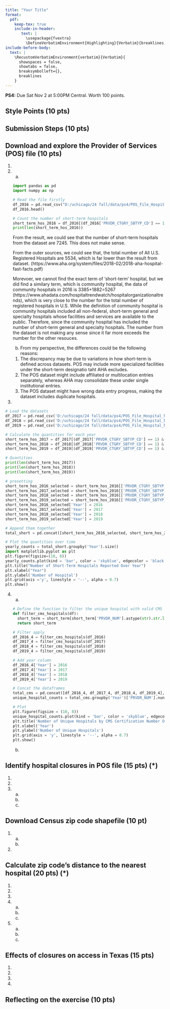 ```yaml
---
title: "Your Title"
format: 
  pdf:
    keep-tex: true
    include-in-header: 
       text: |
         \usepackage{fvextra}
         \DefineVerbatimEnvironment{Highlighting}{Verbatim}{breaklines,commandchars=\\\{\}}
include-before-body:
  text: |
    \RecustomVerbatimEnvironment{verbatim}{Verbatim}{
      showspaces = false,
      showtabs = false,
      breaksymbolleft={},
      breaklines
    }
---
```


**PS4:** Due Sat Nov 2 at 5:00PM Central. Worth 100 points. 

## Style Points (10 pts)

## Submission Steps (10 pts)

## Download and explore the Provider of Services (POS) file (10 pts)

1. 



2. 
    a.
    
    ```python
    import pandas as pd
    import numpy as np

    # Read the file firstly
    df_2016 = pd.read_csv("D:/uchicago/24 fall/data/ps4/POS_File_Hospital_Non_Hospital_Facilities_Q4_2016.csv", low_memory = False)
    df_2016.head()

    # Count the number of short-term hospitals
    short_term_hos_2016 = df_2016[(df_2016['PRVDR_CTGRY_SBTYP_CD'] == 1) & (df_2016['PRVDR_CTGRY_CD'] == 1)]
    print(len(short_term_hos_2016))
    ```

    From the result, we could see that the number of short-term hospitals from the dataset are 7245. This does not make sense.

    From the outer sources, we could see that, the total number of All U.S. Registered Hospitals are 5534, which is far lower than the result from dataset. (https://www.aha.org/system/files/2018-02/2018-aha-hospital-fast-facts.pdf)

    Morevoer, we cannot find the exact term of 'short-term' hospital, but we did find a similary term, which is community hospital, the data of community hospitals in 2016 is 3385+1882=5267 (https://www.ahadata.com/hospitaltrendwatch/hospitalorganizationaltrends), which is very close to the number for the total number of registered hospitals in U.S. While the definition of community hospital is community hospitals included all non-federal, short-term general and specialty hospitals whose facilities and services are available to the public. Therefore, since the community hospital has included the number of short-term general and specialty hospitals. The number from the dataset is not making any sense since it far more exceeds the number for the other resouces.



    b. From my perspective, the differences could be the following reasons:
    1. The discrepancy may be due to variations in how short-term is defined across datasets. POS may include more specialized facilities under the short-term designatio taht AHA excludes.
    2. The POS dataset might include affiliated or multilocation entries separately, whereas AHA may consolidate these under single institutional entries.
    3. The POS dataset might have wrong data entry progress, making the dataset includes duplicate hospitals.

3. 

```python
# Load the datasets
df_2017 = pd.read_csv('D:/uchicago/24 fall/data/ps4/POS_File_Hospital_Non_Hospital_Facilities_Q4_2017.csv', low_memory = False)
df_2018 = pd.read_csv('D:/uchicago/24 fall/data/ps4/POS_File_Hospital_Non_Hospital_Facilities_Q4_2018.csv', low_memory = False)
df_2019 = pd.read_csv('D:/uchicago/24 fall/data/ps4/POS_File_Hospital_Non_Hospital_Facilities_Q4_2019.csv', low_memory = False)

# Calculate the quantities for each year
short_term_hos_2017 = df_2017[(df_2017['PRVDR_CTGRY_SBTYP_CD'] == 1) & (df_2017['PRVDR_CTGRY_CD'] == 1)]
short_term_hos_2018 = df_2018[(df_2018['PRVDR_CTGRY_SBTYP_CD'] == 1) & (df_2018['PRVDR_CTGRY_CD'] == 1)]
short_term_hos_2019 = df_2019[(df_2019['PRVDR_CTGRY_SBTYP_CD'] == 1) & (df_2019['PRVDR_CTGRY_CD'] == 1)]

# Quantities
print(len(short_term_hos_2017))
print(len(short_term_hos_2018))
print(len(short_term_hos_2019))

# presetting
short_term_hos_2016_selected = short_term_hos_2016[['PRVDR_CTGRY_SBTYP_CD', 'PRVDR_CTGRY_CD']]
short_term_hos_2017_selected = short_term_hos_2016[['PRVDR_CTGRY_SBTYP_CD', 'PRVDR_CTGRY_CD']]
short_term_hos_2018_selected = short_term_hos_2016[['PRVDR_CTGRY_SBTYP_CD', 'PRVDR_CTGRY_CD']]
short_term_hos_2019_selected = short_term_hos_2016[['PRVDR_CTGRY_SBTYP_CD', 'PRVDR_CTGRY_CD']]
short_term_hos_2016_selected['Year'] = 2016
short_term_hos_2017_selected['Year'] = 2017
short_term_hos_2018_selected['Year'] = 2018
short_term_hos_2019_selected['Year'] = 2019

# Append them together
total_short = pd.concat([short_term_hos_2016_selected, short_term_hos_2017_selected, short_term_hos_2018_selected, short_term_hos_2019_selected], ignore_index = True)

# Plot the quantities over time
yearly_counts = total_short.groupby('Year').size()
import matplotlib.pyplot as plt
plt.figure(figsize=(10, 8))
yearly_counts.plot(kind = 'bar', color = 'skyblue', edgecolor = 'black')
plt.title("Number of Short-Term Hospitals Reported Over Year")
plt.xlabel("Year")
plt.ylabel('Number of Hospital')
plt.grid(axis ='y', linestyle = '--', alpha = 0.7)
plt.show()


```

4. 
    a.
    
    ```python
    # Define the function to filter the unique hospital with valid CMS
    def filter_cms_hospitals(df):
      short_term = short_term[short_term['PRVDR_NUM'].astype(str).str.len().isin(6, 10)]
      return short_term

    # Filter apply
    df_2016_4 = filter_cms_hospitals(df_2016)
    df_2017_4 = filter_cms_hospitals(df_2017)
    df_2018_4 = filter_cms_hospitals(df_2018)
    df_2019_4 = filter_cms_hospitals(df_2019)
    
    # Add year column
    df_2016_4['Year'] = 2016
    df_2017_4['Year'] = 2017
    df_2018_4['Year'] = 2018
    df_2019_4['Year'] = 2019

    # Concat the dataframes
    total_cms = pd.concat([df_2016_4, df_2017_4, df_2018_4, df_2019_4], ignore_index = True)
    unique_hospital_counts = total_cms.groupby('Year')['PRVDR_NUM'].nunique()

    # Plot
    plt.figure(figsize = (10, 8))
    unique_hospital_counts.plot(kind = 'bar', color = 'skyblue', edgecolor = 'red')
    plt.title('Number of Unique Hospitals by CMS Certification Number Over Year')
    plt.xlabel('Year')
    plt.ylabel('Number of Unique Hospitals')
    plt.grid(axis = 'y', linestyle = '--', alpha = 0.7)
    plt.show()


    ```
    b.

## Identify hospital closures in POS file (15 pts) (*)

1. 
2. 
3. 
    a.
    b.
    c.

## Download Census zip code shapefile (10 pt) 

1. 
    a.
    b. 
2. 

## Calculate zip code’s distance to the nearest hospital (20 pts) (*)

1. 
2. 
3. 
4. 
    a.
    b.
    c.
5. 
    a.
    b.
    c.
    
## Effects of closures on access in Texas (15 pts)

1. 
2. 
3. 
4. 

## Reflecting on the exercise (10 pts) 
